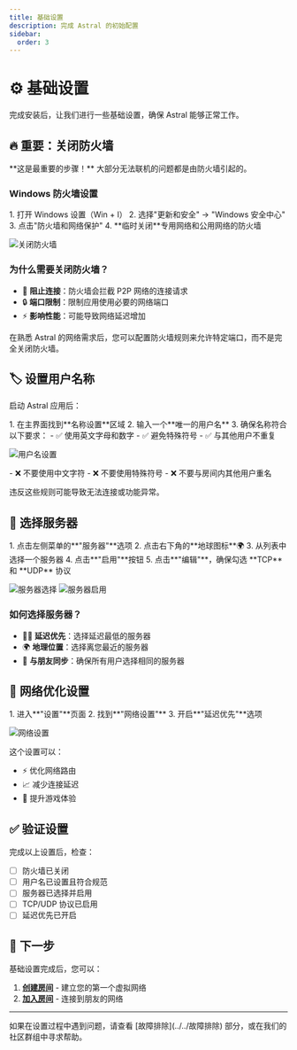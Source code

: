 ```yaml
---
title: 基础设置
description: 完成 Astral 的初始配置
sidebar:
  order: 3
---
```



# ⚙️ 基础设置

完成安装后，让我们进行一些基础设置，确保 Astral 能够正常工作。

## 🔥 重要：关闭防火墙

<Aside type="caution" title="必须执行">
**这是最重要的步骤！** 大部分无法联机的问题都是由防火墙引起的。
</Aside>

### Windows 防火墙设置

<Steps>
1. 打开 Windows 设置（Win + I）
2. 选择"更新和安全" → "Windows 安全中心"
3. 点击"防火墙和网络保护"
4. **临时关闭**专用网络和公用网络的防火墙
</Steps>

![关闭防火墙](/images/食用-1.png)

### 为什么需要关闭防火墙？

- 🚫 **阻止连接**：防火墙会拦截 P2P 网络的连接请求
- 🔒 **端口限制**：限制应用使用必要的网络端口
- ⚡ **影响性能**：可能导致网络延迟增加

<Aside type="note">
在熟悉 Astral 的网络需求后，您可以配置防火墙规则来允许特定端口，而不是完全关闭防火墙。
</Aside>

## 🏷️ 设置用户名称

启动 Astral 应用后：

<Steps>
1. 在主界面找到**名称设置**区域
2. 输入一个**唯一的用户名**
3. 确保名称符合以下要求：
   - ✅ 使用英文字母和数字
   - ✅ 避免特殊符号
   - ✅ 与其他用户不重复
</Steps>

![用户名设置](/images/食用-6.png)

<Aside type="caution" title="命名规则">
- ❌ 不要使用中文字符
- ❌ 不要使用特殊符号
- ❌ 不要与房间内其他用户重名

违反这些规则可能导致无法连接或功能异常。
</Aside>

## 📡 选择服务器

<Steps>
1. 点击左侧菜单的**"服务器"**选项
2. 点击右下角的**地球图标**🌍
3. 从列表中选择一个服务器
4. 点击**"启用"**按钮
5. 点击**"编辑"**，确保勾选 **TCP** 和 **UDP** 协议
</Steps>

![服务器选择](/images/食用-2.png)
![服务器启用](/images/食用-4.png)

### 如何选择服务器？

- 🏃‍♂️ **延迟优先**：选择延迟最低的服务器
- 🌍 **地理位置**：选择离您最近的服务器
- 👥 **与朋友同步**：确保所有用户选择相同的服务器

## 🔧 网络优化设置

<Steps>
1. 进入**"设置"**页面
2. 找到**"网络设置"**
3. 开启**"延迟优先"**选项
</Steps>

![网络设置](/images/食用-5.png)

这个设置可以：
- ⚡ 优化网络路由
- 📈 减少连接延迟
- 🎯 提升游戏体验

## ✅ 验证设置

完成以上设置后，检查：

- [ ] 防火墙已关闭
- [ ] 用户名已设置且符合规范
- [ ] 服务器已选择并启用
- [ ] TCP/UDP 协议已启用
- [ ] 延迟优先已开启

## 🎯 下一步

基础设置完成后，您可以：

1. **[创建房间](./创建房间)** - 建立您的第一个虚拟网络
2. **[加入房间](./加入房间)** - 连接到朋友的网络

---

<Aside type="tip">
如果在设置过程中遇到问题，请查看 [故障排除](../../故障排除) 部分，或在我们的社区群组中寻求帮助。
</Aside>
